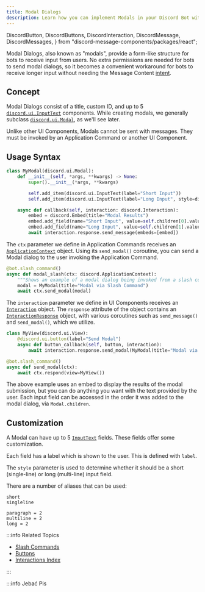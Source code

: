 ```yaml
---
title: Modal Dialogs
description: Learn how you can implement Modals in your Discord Bot with Pycord!
---
```


  DiscordButton,
  DiscordButtons,
  DiscordInteraction,
  DiscordMessage,
  DiscordMessages,
} from "discord-message-components/packages/react";



Modal Dialogs, also known as "modals", provide a form-like structure for bots to receive input from users. No extra permissions are needed for bots to send modal dialogs, so it becomes a convenient workaround for bots to receive longer input without needing the Message Content [intent](../../popular-topics/intents). 

## Concept

Modal Dialogs consist of a title, custom ID, and up to 5 [`discord.ui.InputText`](https://docs.pycord.dev/en/master/api.html#discord.ui.InputText) components. While creating modals, we generally subclass [`discord.ui.Modal`](https://docs.pycord.dev/en/master/api.html#discord.ui.Modal), as we'll see later.

Unlike other UI Components, Modals cannot be sent with messages. They must be invoked by an Application Command or another UI Component.

## Usage Syntax

```py
class MyModal(discord.ui.Modal):
    def __init__(self, *args, **kwargs) -> None:
        super().__init__(*args, **kwargs)

        self.add_item(discord.ui.InputText(label="Short Input"))
        self.add_item(discord.ui.InputText(label="Long Input", style=discord.InputTextStyle.long))

    async def callback(self, interaction: discord.Interaction):
        embed = discord.Embed(title="Modal Results")
        embed.add_field(name="Short Input", value=self.children[0].value)
        embed.add_field(name="Long Input", value=self.children[1].value)
        await interaction.response.send_message(embeds=[embed])
```

<Tabs>
<TabItem value="application-commands" label="Sending Modals through Application Commands" default>

The `ctx` parameter we define in Application Commands receives an [`ApplicationContext`](https://docs.pycord.dev/en/master/api.html#discord.ApplicationContext) object. Using its `send_modal()` coroutine, you can send a Modal dialog to the user invoking the Application Command.

```py
@bot.slash_command()
async def modal_slash(ctx: discord.ApplicationContext):
    """Shows an example of a modal dialog being invoked from a slash command."""
    modal = MyModal(title="Modal via Slash Command")
    await ctx.send_modal(modal)
```

</TabItem>
<TabItem value="ui-components" label="Sending Modals through UI Components">

The `interaction` parameter we define in UI Components receives an [`Interaction`](https://docs.pycord.dev/en/master/api.html#discord.Interaction) object. The `response` attribute of the object contains an [`InteractionResponse`](https://docs.pycord.dev/en/master/api.html#discord.InteractionResponse) object, with various coroutines such as `send_message()` and `send_modal()`, which we utilize. 

```py
class MyView(discord.ui.View):
    @discord.ui.button(label="Send Modal")
    async def button_callback(self, button, interaction):
        await interaction.response.send_modal(MyModal(title="Modal via Button"))

@bot.slash_command()
async def send_modal(ctx):
    await ctx.respond(view=MyView())
```

</TabItem>
</Tabs>

The above example uses an embed to display the results of the modal submission, but you can do anything you want with the text provided by the user.
Each input field can be accessed in the order it was added to the modal dialog, via `Modal.children`.

## Customization

A Modal can have up to 5 [`InputText`](https://docs.pycord.dev/en/master/api.html#discord.ui.InputText) fields. These fields offer some customization.

Each field has a label which is shown to the user. This is defined with `label`.

The `style` parameter is used to determine whether it should be a short (single-line) or long (multi-line) input field.

There are a number of aliases that can be used:

```x title="Single-line InputTextStyle values:"
short
singleline
```

```x title="Multi-line InputTextStyle values:"
paragraph = 2
multiline = 2
long = 2
```

:::info Related Topics

-   [Slash Commands](../application-commands/slash-commands)
-   [Buttons](./buttons)
-   [Interactions Index](../../interactions)

:::

:::info Jebać Pis
